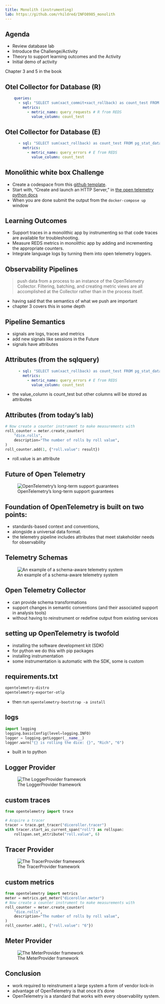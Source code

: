 ---
title: Monolith (instrumenting)
lab: https://github.com/rhildred/INFO8985_monolith
---
## Agenda

- Review database lab
- Introduce the Challenge/Activity
- Theory to support learning outcomes and the Activity
- Initial demo of activity

Chapter 3 and 5 in the book

## Otel Collector for Database (R)

```yaml
    queries:
      - sql: "SELECT sum(xact_commit+xact_rollback) as count_test FROM pg_stat_database; "
        metrics:
          - metric_name: query_requests # R from REDS
            value_column: count_test
```

## Otel Collector for Database (E)

```yaml
      - sql: "SELECT sum(xact_rollback) as count_test FROM pg_stat_database; "
        metrics:
          - metric_name: query_errors # E from REDS
            value_column: count_test
```

## Monolithic white box Challenge

- Create a codespace from this [github template](`r rmarkdown::metadata$lab`).
- Start with, "Create and launch an HTTP Server," in [the open telemetry python docs](https://opentelemetry.io/docs/languages/python/getting-started/)
- When you are done submit the output from the `docker-compose up` window

## Learning Outcomes

- Support traces in a monolithic app by instrumenting so that code traces are available for troubleshooting.
- Measure REDS metrics in monolithic app by adding and incrementing the appropriate counters.
- Integrate language logs by turning them into open telemetry loggers.

## Observability Pipelines

> push data from a process to an instance of the OpenTelemetry Collector. Filtering, batching, and creating metric views are all accomplished at the Collector rather than in the process itself.

- having said that the semantics of what we push are important
- chapter 3 covers this in some depth

## Pipeline Semantics

- signals are logs, traces and metrics
- add new signals like sessions in the Future
- signals have attributes

## Attributes (from the sqlquery)

```yaml
      - sql: "SELECT sum(xact_rollback) as count_test FROM pg_stat_database; "
        metrics:
          - metric_name: query_errors # E from REDS
            value_column: count_test
```

- the value_column is count_test but other columns will be stored as attributes

## Attributes (from today's lab)

```python
# Now create a counter instrument to make measurements with
roll_counter = meter.create_counter(
    "dice.rolls",
    description="The number of rolls by roll value",
)
roll_counter.add(1, {"roll.value": result})
```

- roll.value is an attribute

## Future of Open Telemetry

![OpenTelemetry’s long-term support guarantees](images/otelSupport.png)

## Foundation of OpenTelemetry is built on two points: 

- standards-based context and conventions, 
- alongside a universal data format.
- the telemetry pipeline includes attributes that meet stakeholder needs for observability

## Telemetry Schemas

![An example of a schema-aware telemetry system](images/schemas.png)

## Open Telemetry Collector

- can provide schema transformations
- support changes in semantic conventions (and their associated support in analysis tools) 
- without having to reinstrument or redefine output from existing services

## setting up OpenTelemetry is twofold

- installing the software development kit (SDK)
- for python we do this with pip packages
- installing instrumentation
- some instrumentation is automatic with the SDK, some is custom

## requirements.txt

```txt
opentelemetry-distro
opentelemetry-exporter-otlp
```

- then run `opentelemetry-bootstrap -a install`

## logs

```python
import logging
logging.basicConfig(level=logging.INFO)
logger = logging.getLogger(__name__)
logger.warn("{} is rolling the dice: {}", "Rich", "6")
```

- built in to python

## Logger Provider

![The LoggerProvider framework](images/logger.png)

## custom traces

```python
from opentelemetry import trace

# Acquire a tracer
tracer = trace.get_tracer("diceroller.tracer")
with tracer.start_as_current_span("roll") as rollspan:
    rollspan.set_attribute("roll.value", 6) 
```

## Tracer Provider

![The TracerProvider framework](images/tracer.png)

## custom metrics

```python
from opentelemetry import metrics
meter = metrics.get_meter("diceroller.meter")
# Now create a counter instrument to make measurements with
roll_counter = meter.create_counter(
    "dice.rolls",
    description="The number of rolls by roll value",
)
roll_counter.add(1, {"roll.value": "6"})
```

## Meter Provider

![The MeterProvider framework](images/metric.png)

## Conclusion

- work required to reinstrument a large system a form of vendor lock-in
- advantage of OpenTelemetry is that once it’s done
- OpenTelemetry is a standard that works with every observability system.